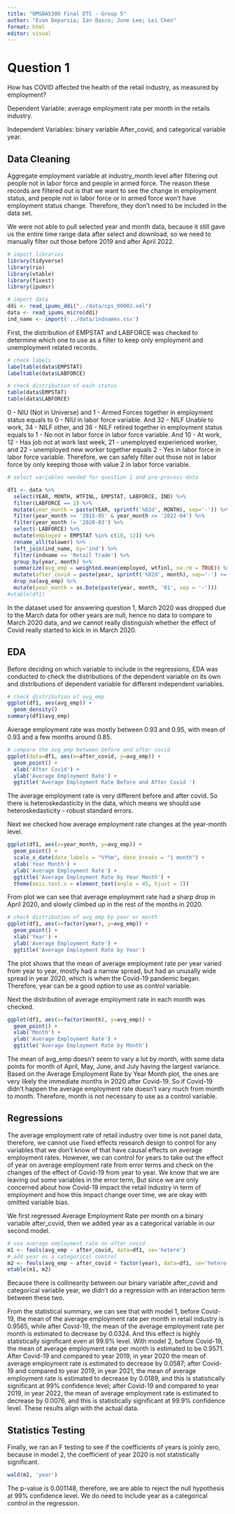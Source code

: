 ```yaml
---
title: "OMSBA5300 Final DTC - Group 5"
author: "Evan Deparsia; Ian Basco; June Lee; Lei Chen"
format: html
editor: visual
---
```


# Question 1

How has COVID affected the health of the retail industry, as measured by employment?

Dependent Variable: average employment rate per month in the retails industry.

Independent Variables: binary variable After_covid, and categorical variable year.

## Data Cleaning

Aggregate employment variable at industry_month level after filtering out people not in labor force and people in armed force. The reason these records are filtered out is that we want to see the change in employment status, and people not in labor force or in armed force won't have employment status change. Therefore, they don't need to be included in the data set.

We were not able to pull selected year and month data, because it still gave us the entire time range data after select and download, so we need to manually filter out those before 2019 and after April 2022.

```r
# import libraries
library(tidyverse)
library(rio)
library(vtable)
library(fixest)
library(ipumsr)
```

```r
# import data
ddi <- read_ipums_ddi("../data/cps_00002.xml")
data <- read_ipums_micro(ddi)
ind_name <- import('../data/indnames.csv')
```

First, the distribution of EMPSTAT and LABFORCE was checked to determine which one to use as a filter to keep only employment and unemployment related records.

```r
# check labels
labeltable(data$EMPSTAT)
labeltable(data$LABFORCE)
```

```r
# check distribution of each status
table(data$EMPSTAT)
table(data$LABFORCE)
```

0 - NIU (Not in Universe) and 1 - Armed Forces together in employment status equals to 0 - NIU in labor force variable. And 32 - NILF Unable to work, 34 - NILF other, and 36 - NILF retired together in employment status equals to 1 - No not in labor force in labor force variable. And 10 - At work, 12 - Has job not at work last week, 21 - unemployed experienced worker, and 22 - unemployed new worker together equals 2 - Yes in labor force in labor force variable. Therefore, we can safely filter out those not in labor force by only keeping those with value 2 in labor force variable.

```r
# select variables needed for question 1 and pre-process data

df1 <- data %>% 
  select(YEAR, MONTH, WTFINL, EMPSTAT, LABFORCE, IND) %>% 
  filter(LABFORCE == 2) %>% 
  mutate(year_month = paste(YEAR, sprintf('%02d', MONTH), sep='-')) %>% 
  filter(year_month >= '2015-05' & year_month <= '2022-04') %>% 
  filter(year_month != '2020-03') %>% 
  select(-LABFORCE) %>% 
  mutate(employed = EMPSTAT %in% c(10, 12)) %>% 
  rename_all(tolower) %>% 
  left_join(ind_name, by='ind') %>% 
  filter(indname == 'Retail Trade') %>% 
  group_by(year, month) %>% 
  summarize(avg_emp = weighted.mean(employed, wtfinl, na.rm = TRUE)) %>% 
  mutate(after_covid = paste(year, sprintf('%02d', month), sep='-') >= '2020-04') %>% 
  drop_na(avg_emp) %>% 
  mutate(year_month = as.Date(paste(year, month, '01', sep = '-')))
#vtable(df1)
```

In the dataset used for answering question 1, March 2020 was dropped due to the March data for other years are null, hence no data to compare to March 2020 data, and we cannot really distinguish whether the effect of Covid really started to kick in in March 2020.

## EDA

Before deciding on which variable to include in the regressions, EDA was conducted to check the distributions of the dependent variable on its own and distributions of dependent variable for different independent variables.

```r
# check distribution of avg_emp
ggplot(df1, aes(avg_emp)) +
  geom_density()
summary(df1$avg_emp)
```

Average employment rate was mostly between 0.93 and 0.95, with mean of 0.93 and a few months around 0.85.

```r
# compare the avg_emp between before and after covid
ggplot(data=df1, aes(x=after_covid, y=avg_emp)) +
  geom_point() +
  xlab('After Covid') +
  ylab('Average Employment Rate') +
  ggtitle('Average Employment Rate Before and After Covid ')
```

The average employment rate is very different before and after covid. So there is heteroskedasticity in the data, which means we should use heteroskedasticity - robust standard errors.

Next we checked how average employment rate changes at the year-month level.

```r
ggplot(df1, aes(x=year_month, y=avg_emp)) +   
  geom_point() +   
  scale_x_date(date_labels = "%Y%m", date_breaks = "1 month") +
  xlab('Year Month') +   
  ylab('Average Employment Rate') +   
  ggtitle('Average Employment Rate by Year Month') +   
  theme(axis.text.x = element_text(angle = 45, hjust = 1))
```

From plot we can see that average employment rate had a sharp drop in April 2020, and slowly climbed up in the rest of the months in 2020.

```r
# check distribution of avg_emp by year or month
ggplot(df1, aes(x=factor(year), y=avg_emp)) +
  geom_point() +
  xlab('Year') +
  ylab('Average Employment Rate') +
  ggtitle('Average Employment Rate by Year')
```

The plot shows that the mean of average employment rate per year varied from year to year, mostly had a narrow spread, but had an unusally wide spread in year 2020, which is when the Covid-19 pandemic began. Therefore, year can be a good option to use as control variable.

Next the distribution of average employment rate in each month was checked.

```r
ggplot(df1, aes(x=factor(month), y=avg_emp)) +
  geom_point() +
  xlab('Month') +
  ylab('Average Employment Rate') +
  ggtitle('Average Employment Rate by Month')
```

The mean of avg_emp doesn't seem to vary a lot by month, with some data points for month of April, May, June, and July having the largest variance. Based on the Average Employment Rate by Year Month plot, the ones are very likely the immediate months in 2020 after Covid-19. So if Covid-19 didn't happen the average employment rate doesn't vary much from month to month. Therefore, month is not necessary to use as a control variable.

## Regressions 

The average employment rate of retail industry over time is not panel data, therefore, we cannot use fixed effects research design to control for any variables that we don't know of that have causal effects on average employment rates. However, we can control for years to take out the effect of year on average employment rate from error terms and check on the changes of the effect of Covid-19 from year to year. We know that we are leaving out some variables in the error term, But since we are only concerned about how Covid-19 impact the retail industry in term of employment and how this impact change over time, we are okay with omitted variable bias.

We first regressed Average Employment Rate per month on a binary variable after_covid, then we added year as a categorical variable in our second model.

```r
# use average employment rate on after_covid
m1 <- feols(avg_emp ~ after_covid, data=df1, se='hetero')
# add year as a categorical control
m2 <- feols(avg_emp ~ after_covid + factor(year), data=df1, se='hetero')
etable(m1, m2)
```

Because there is collinearity between our binary variable after_covid and categorical variable year, we didn't do a regression with an interaction term between these two.

From the statistical summary, we can see that with model 1, before Covid-19, the mean of the average employment rate per month in retail industry is 0.9565, while after Covid-19, the mean of the average employment rate per month is estimated to decrease by 0.0324. And this effect is highly statistically significant even at 99.9% level. With model 2, before Covid-19, the mean of average employment rate per month is estimated to be 0.9571. After Covid-19 and compared to year 2019, in year 2020 the mean of average employment rate is estimated to decrease by 0.0587; after Covid-19 and compared to year 2019, in year 2021, the mean of average employment rate is estimated to decrease by 0.0189, and this is statistically significant at 99% confidence level; after Covid-19 and compared to year 2019, in year 2022, the mean of average employment rate is estimated to decrease by 0.0076, and this is statistically significant at 99.9% confidence level. These results align with the actual data.

## Statistics Testing

Finally, we ran an F testing to see if the coefficients of years is joinly zero, because in model 2, the coefficient of year 2020 is not statistically significant.

```r
wald(m2, 'year')
```

The p-value is 0.001148, therefore, we are able to reject the null hypothesis at 99% confidence level. We do need to include year as a categorical control in the regression.

